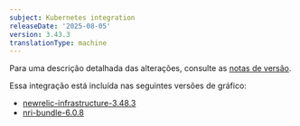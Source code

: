 ```yaml
---
subject: Kubernetes integration
releaseDate: '2025-08-05'
version: 3.43.3
translationType: machine
---
```


Para uma descrição detalhada das alterações, consulte as [notas de versão](https://github.com/newrelic/nri-kubernetes/releases/tag/v3.43.3).

Essa integração está incluída nas seguintes versões de gráfico:

* [newrelic-infrastructure-3.48.3](https://github.com/newrelic/nri-kubernetes/releases/tag/newrelic-infrastructure-3.48.3)
* [nri-bundle-6.0.8](https://github.com/newrelic/helm-charts/releases/tag/nri-bundle-6.0.8)